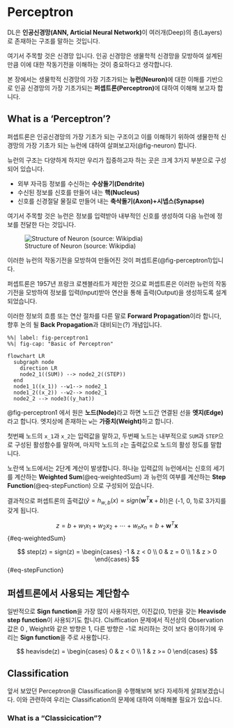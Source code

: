 # Perceptron

DL은 **인공신경망(ANN, Articial Neural Network)**이 여러개(Deep)의 층(Layers)로 존재하는 구조를 말하는 것입니다.

여기서 주목할 것은 신경망 입니다. 인공 신경망은 생물학적 신경망을 모방하여 설계된 만큼 이에 대한 작동기전을 이해하는 것이 중요하다고 생각합니다.

본 장에서는 생물학적 신경망의 가장 기초가되는 **뉴런(Neuron)**에 대한 이해를 기반으로 인공 신경망의 가장 기초가되는 **퍼셉트론(Perceptron)**에 대하여 이해해 보고자 합니다.

## What is a 'Perceptron'?

퍼셉트론은 인공신경망의 가장 기초가 되는 구조이고 이를 이해하기 위하여 생물한적 신경망의 가장 기초가 되는 뉴런에 대하여 살펴보고자(@fig-neuron) 합니다.

뉴런의 구조는 다양하게 하지만 우리가 집중하고자 하는 곳은 크게 3가지 부분으로 구성되어 있습니다. 

-   외부 자극등 정보를 수신하는 **수상돌기(Dendrite)**
-   수신된 정보를 신호를 만들어 내는 **핵(Nucleus)**
-   신호를 신경절달 물질로 만들어 내는 **축삭돌기(Axon)+시넵스(Synapse)**

여기서 주목할 것은 뉴런은 정보를 입력받아 내부적인 신호를 생성하여 다음 뉴런에 정보를 전달한 다는 것입니다. 

![Structure of Neuron (source: Wikipdia)](image/neuron.png){#fig-neuron}

이러한 뉴런의 작동기전을 모방하여 만들어진 것이 퍼셉트론(@fig-perceptron1)입니다. 

퍼셉트론은 1957년 프랑크 로젠블라트가 제안한 것으로 퍼셉트론은 이러한 뉴런의 작동기전을 모방하여 정보를 입력(Input)받아 연산을 통해 출력(Output)을 생성하도록 설계되었습니다. 

이러한 정보의 흐름 또는 연산 절차를 다른 말로 **Forward Propagation**이라 합니다, 향후 논의 될 **Back Propagation**과 대비되는(?) 개념입니다.

```mermaid
%%| label: fig-perceptron1
%%| fig-cap: "Basic of Perceptron"

flowchart LR
  subgraph node
    direction LR
    node2_1((SUM)) --> node2_2((STEP))
  end
  node1_1((x_1)) --w1--> node2_1
  node1_2((x_2)) --w2--> node2_1
  node2_2 --> node3((y_hat))
```

@fig-perceptron1 에서 원은 **노드(Node)**라고 하면 노드간 연결된 선을 **엣지(Edge)**라고 합니다. 엣지상에 존재하는 `w`는 **가중치(Weight)**하고 합니다.

첫번째 노드의 `x_1`과 `x_2`는 입력값을 말하고, 두번째 노드는 내부적으로 `SUM`과 `STEP`으로 구성된 활성함수를 말하며, 마지막 노드의 `z`는 출력값으로 노드의 활성 정도를 말합니다.

노란색 노드에서는 2단계 계산이 발생합니다. 하나늗 입력값의 뉴런에서는 신호의 세기를 계산하는 **Weighted Sum**(@eq-weightedSum) 과 뉴런의 여부를 계산하는 **Step Function**(@eq-stepFunction) 으로 구성되어 있습니다.

결과적으로 퍼셉트론의 출력값($\hat{y}=h_{w,b}(x)=sign(\textbf{w}^{T}\textbf{x}+b)$)은 (-1, 0, 1)로 3가지를 갖게 됩니다.

$$
z = b + w_{1}x_{1} + w_{2}x_{2} + \cdots + w_{n}x_{n} = b + \textbf{w}^{T} \textbf{x}
$$ {#eq-weightedSum}

$$
step(z) = sign(z) = \begin{cases}
-1 & z < 0 \\
0 & z = 0 \\
1 & z > 0
\end{cases}
$$ {#eq-stepFunction}


::: {.callout-note}
## 퍼셉트론에서 사용되는 계단함수
일반적으로 **Sign function**을 가장 많이 사용하지만, 이진값(0, 1)만을 갖는 **Heavisde step function**이 사용되기도 합니다. Clsiffication 문제에서 직선상의 Observation값은 0 , Weight와 같은 방향은 1, 다른 방향은 -1로 처리하는 것이 보다 용이하기에 우리는 **Sign function**을 주로 사용합니다.

$$
heavisde(z) = \begin{cases}
0 & z < 0 \\
1 & z >= 0
\end{cases}
$$
:::

## Classification

앞서 보았던 Perceptron을 Classification을 수행해보며 보다 자세하게 살펴보겠습니다. 이와 관련하여 우리는 Classification의 문제에 대하여 이해해볼 필요가 있습니다. 

### What is a "Classicication"?

